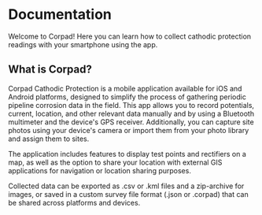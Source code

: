 # Documentation

Welcome to Corpad! Here you can learn how to collect cathodic protection readings with your smartphone using the app.

## What is Corpad?

Corpad Cathodic Protection is a mobile application available for iOS and Android platforms, designed to simplify the process of gathering periodic pipeline corrosion data in the field. This app allows you to record potentials, current, location, and other relevant data manually and by using a Bluetooth multimeter and the device's GPS receiver. Additionally, you can capture site photos using your device's camera or import them from your photo library and assign them to sites.

The application includes features to display test points and rectifiers on a map, as well as the option to share your location with external GIS applications for navigation or location sharing purposes.

Collected data can be exported as .csv or .kml files and a zip-archive for images, or saved in a custom survey file format (.json or .corpad) that can be shared across platforms and devices.
